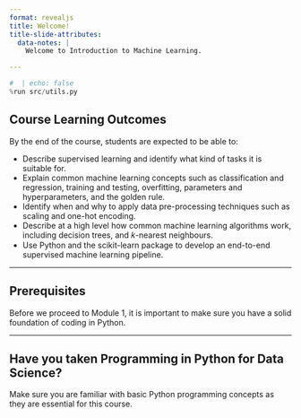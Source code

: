 ```yaml
---
format: revealjs
title: Welcome!
title-slide-attributes:
  data-notes: |
    Welcome to Introduction to Machine Learning. 

---
```


```python
#  | echo: false
%run src/utils.py
```


## Course Learning Outcomes 

By the end of the course, students are expected to be able to:

- Describe supervised learning and identify what kind of tasks it is suitable for.
- Explain common machine learning concepts such as classification and regression, training and testing, overfitting, parameters and hyperparameters, and the golden rule.
- Identify when and why to apply data pre-processing techniques such as scaling and one-hot encoding.
- Describe at a high level how common machine learning algorithms work, including decision trees, and 𝑘-nearest neighbours.
- Use Python and the scikit-learn package to develop an end-to-end supervised machine learning pipeline.
 
---

## Prerequisites 

Before we proceed to Module 1, it is important to make sure you have a solid foundation of coding in Python. 

---

## Have you taken Programming in Python for Data Science?

Make sure you are familiar with basic Python programming concepts as they are essential for this course.
